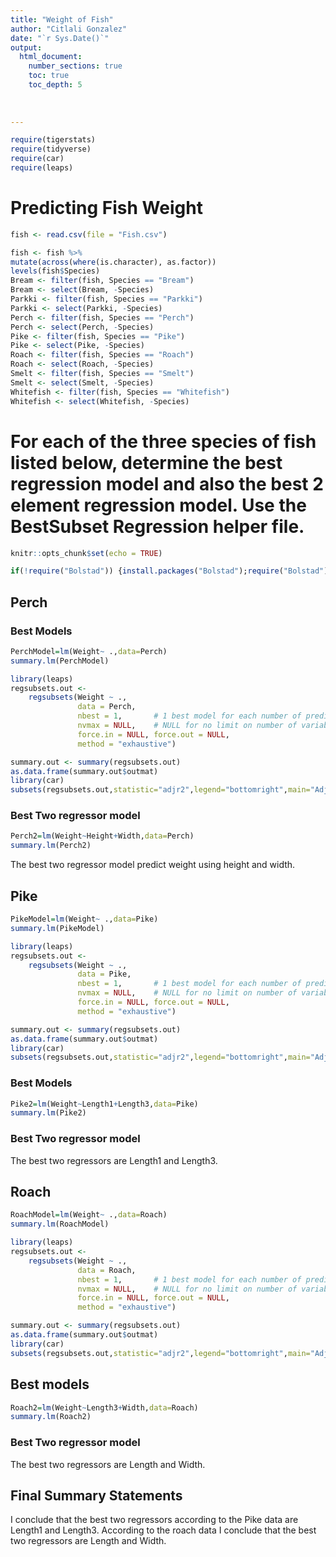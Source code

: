 ```yaml
---
title: "Weight of Fish"
author: "Citlali Gonzalez"
date: "`r Sys.Date()`"  
output: 
  html_document:
    number_sections: true
    toc: true
    toc_depth: 5
    
    
    
---
```



```r
require(tigerstats)
require(tidyverse)
require(car)
require(leaps)
```

# Predicting Fish Weight
```r
fish <- read.csv(file = "Fish.csv")
```

```r
 
fish <- fish %>%
mutate(across(where(is.character), as.factor))
levels(fish$Species)
Bream <- filter(fish, Species == "Bream")
Bream <- select(Bream, -Species) 
Parkki <- filter(fish, Species == "Parkki")
Parkki <- select(Parkki, -Species) 
Perch <- filter(fish, Species == "Perch")
Perch <- select(Perch, -Species) 
Pike <- filter(fish, Species == "Pike")
Pike <- select(Pike, -Species) 
Roach <- filter(fish, Species == "Roach")
Roach <- select(Roach, -Species) 
Smelt <- filter(fish, Species == "Smelt")
Smelt <- select(Smelt, -Species) 
Whitefish <- filter(fish, Species == "Whitefish")
Whitefish <- select(Whitefish, -Species) 
```

# For each of the three species of fish listed below, determine the best regression model and also the best 2 element regression model. Use the BestSubset Regression helper file.

```r
knitr::opts_chunk$set(echo = TRUE)
```
```r

if(!require("Bolstad")) {install.packages("Bolstad");require("Bolstad")}
```


## Perch

### Best Models

```r
PerchModel=lm(Weight~ .,data=Perch)
summary.lm(PerchModel)
```

```r
library(leaps)
regsubsets.out <-
    regsubsets(Weight ~ .,
               data = Perch,
               nbest = 1,       # 1 best model for each number of predictors
               nvmax = NULL,    # NULL for no limit on number of variables
               force.in = NULL, force.out = NULL,
               method = "exhaustive")

summary.out <- summary(regsubsets.out)
as.data.frame(summary.out$outmat)
library(car)
subsets(regsubsets.out,statistic="adjr2",legend="bottomright",main="Adjusted R^2")
```


### Best Two regressor model
```r
Perch2=lm(Weight~Height+Width,data=Perch)
summary.lm(Perch2)
```
The best two regressor model predict weight using height and width.

## Pike
```r
PikeModel=lm(Weight~ .,data=Pike)
summary.lm(PikeModel)
```

```r
library(leaps)
regsubsets.out <-
    regsubsets(Weight ~ .,
               data = Pike,
               nbest = 1,       # 1 best model for each number of predictors
               nvmax = NULL,    # NULL for no limit on number of variables
               force.in = NULL, force.out = NULL,
               method = "exhaustive")

summary.out <- summary(regsubsets.out)
as.data.frame(summary.out$outmat)
library(car)
subsets(regsubsets.out,statistic="adjr2",legend="bottomright",main="Adjusted R^2")
```

### Best Models
```r
Pike2=lm(Weight~Length1+Length3,data=Pike)
summary.lm(Pike2)
```


### Best Two regressor model

The best two regressors are Length1 and Length3. 

## Roach

```r
RoachModel=lm(Weight~ .,data=Roach)
summary.lm(RoachModel)
```

```r
library(leaps)
regsubsets.out <-
    regsubsets(Weight ~ .,
               data = Roach,
               nbest = 1,       # 1 best model for each number of predictors
               nvmax = NULL,    # NULL for no limit on number of variables
               force.in = NULL, force.out = NULL,
               method = "exhaustive")

summary.out <- summary(regsubsets.out)
as.data.frame(summary.out$outmat)
library(car)
subsets(regsubsets.out,statistic="adjr2",legend="bottomright",main="Adjusted R^2")
```

## Best models
```r
Roach2=lm(Weight~Length3+Width,data=Roach)
summary.lm(Roach2)
```

### Best Two regressor model

The best two regressors are Length and Width.

## Final Summary Statements

I conclude that the best two regressors according to the Pike data are Length1 and Length3. According to the roach data I conclude that the best two regressors are Length and Width. 
